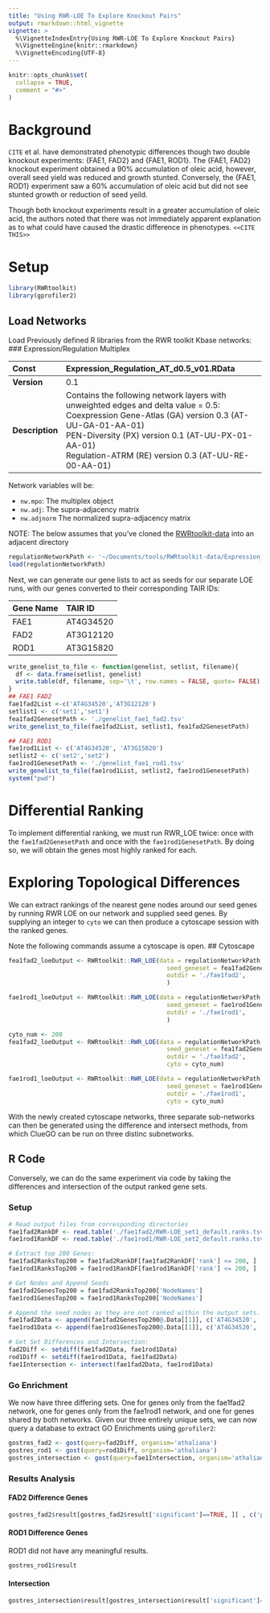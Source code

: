 ```yaml
---
title: "Using RWR-LOE To Explore Knockout Pairs"
output: rmarkdown::html_vignette
vignette: >
  %\VignetteIndexEntry{Using RWR-LOE To Explore Knockout Pairs}
  %\VignetteEngine{knitr::rmarkdown}
  %\VignetteEncoding{UTF-8}
---
```


```r
knitr::opts_chunk$set(
  collapse = TRUE,
  comment = "#>"
)
```
# Background
`CITE` et al. have demonstrated phenotypic differences though two double knockout experiments: {FAE1, FAD2} and {FAE1, ROD1}. The {FAE1, FAD2} knockout experiment obtained a 90% accumulation of oleic acid, however, overall seed yield was reduced and growth stunted. Conversely, the {FAE1, ROD1} experiment saw a 60% accumulation of oleic acid but did not see stunted growth or reduction of seed yeild.  

Though both knockout experiments result in a greater accumulation of oleic acid, the authors noted that there was not immediately apparent explanation as to what could have caused the drastic difference in phenotypes.  `<<CITE THIS>>`

# Setup
```r
library(RWRtoolkit)
library(gprofiler2)
```

## Load Networks
Load Previously defined R libraries from the RWR toolkit Kbase networks: 
### Expression/Regulation Multiplex


| **Const** | Expression_Regulation_AT_d0.5_v01.RData |
| :---------------- | :------------------------------------------------------------------------------------------------------------------------------------------------------------------------------------------------------------------------------- |
| **Version** | 0.1 |
| **Description** | Contains the following network layers with unweighted edges and delta value = 0.5:<br />Coexpression Gene-Atlas (GA) version 0.3 (AT-UU-GA-01-AA-01)<br />PEN-Diversity (PX) version 0.1 (AT-UU-PX-01-AA-01)<br />Regulation-ATRM (RE) version 0.3 (AT-UU-RE-00-AA-01) |

Network variables will be: 

- `nw.mpo`:     The multiplex object
- `nw.adj`:     The supra-adjacency matrix
- `nw.adjnorm`  The normalized supra-adjacency matrix

NOTE: The below assumes that you've cloned the [RWRtoolkit-data](https://github.com/dkainer/RWRtoolkit-data) into an adjacent directory

```r
regulationNetworkPath <- '~/Documents/tools/RWRtoolkit-data/Expression_Regulation_AT_d0.5_v01.RData'
load(regulationNetworkPath)
```

Next, we can generate our gene lists to act as seeds for our separate LOE runs, with our genes converted to their corresponding TAIR IDs:  


| **Gene Name** | **TAIR ID**  |
|:----------------|:----------------|
| FAE1  | AT4G34520 | 
| FAD2  | AT3G12120 |
| ROD1  | AT3G15820 |

```r
write_genelist_to_file <- function(genelist, setlist, filename){
  df <- data.frame(setlist, genelist)
  write.table(df, filename, sep='\t', row.names = FALSE, quote= FALSE)
}
## FAE1 FAD2
fae1fad2List <-c('AT4G34520','AT3G12120') 
setlist1 <- c('set1','set1')
fea1fad2GenesetPath <- './genelist_fae1_fad2.tsv'
write_genelist_to_file(fae1fad2List, setlist1, fea1fad2GenesetPath)

## FAE1 ROD1
fae1rod1List <- c('AT4G34520', 'AT3G15820')
setlist2 <- c('set2','set2')
fae1rod1GenesetPath <- './genelist_fae1_rod1.tsv'
write_genelist_to_file(fae1rod1List, setlist2, fae1rod1GenesetPath)
system("pwd")
```

# Differential Ranking
To implement differential ranking, we must run RWR_LOE twice: once with the `fae1fad2GenesetPath` and once with the `fae1rod1GenesetPath`. By doing so, we will obtain the genes most highly ranked for each. 


# Exploring Topological Differences

We can extract rankings of the nearest gene nodes around our seed genes by running RWR LOE on our network and supplied seed genes. By supplying an integer to `cyto` we can then produce a cytoscape session with the ranked genes. 

Note the following commands assume a cytoscape is open. 
## Cytoscape

```r
fea1fad2_loeOutput <- RWRtoolkit::RWR_LOE(data = regulationNetworkPath, 
                                            seed_geneset = fea1fad2GenesetPath, 
                                            outdir = './fae1fad2', 
                                            ) 

fae1rod1_loeOutput <- RWRtoolkit::RWR_LOE(data = regulationNetworkPath, 
                                            seed_geneset = fae1rod1GenesetPath, 
                                            outdir = './fae1rod1', 
                                            ) 
```

```r
cyto_num <- 200
fea1fad2_loeOutput <- RWRtoolkit::RWR_LOE(data = regulationNetworkPath, 
                                            seed_geneset = fea1fad2GenesetPath, 
                                            outdir = './fae1fad2', 
                                            cyto = cyto_num) 

fae1rod1_loeOutput <- RWRtoolkit::RWR_LOE(data = regulationNetworkPath, 
                                            seed_geneset = fae1rod1GenesetPath, 
                                            outdir = './fae1rod1', 
                                            cyto = cyto_num) 
```


With the newly created cytoscape networks, three separate sub-networks can then be generated using the difference and intersect methods, from which ClueGO can be run on three distinc subnetworks. 


## R Code

Conversely, we can do the same experiment via code by taking the differences and intersection of the output ranked gene sets. 

### Setup
```r
# Read output files from corresponding directories
fae1fad2RankDF <- read.table('./fae1fad2/RWR-LOE_set1_default.ranks.tsv', header = TRUE)
fae1rod1RankDF <- read.table('./fae1rod1/RWR-LOE_set2_default.ranks.tsv', header = TRUE)

# Extract top 200 Genes: 
fae1fad2RanksTop200 = fae1fad2RankDF[fae1fad2RankDF['rank'] <= 200, ]
fae1rod1RanksTop200 = fae1rod1RankDF[fae1rod1RankDF['rank'] <= 200, ]

# Get Nodes and Append Seeds
fae1fad2GenesTop200 = fae1fad2RanksTop200['NodeNames']
fae1rod1GenesTop200 = fae1rod1RanksTop200['NodeNames']

# Append the seed nodes as they are not ranked within the output sets. 
fae1fad2Data <- append(fae1fad2GenesTop200@.Data[[1]], c('AT4G34520', 'AT3G12120'))
fae1rod1Data <- append(fae1rod1GenesTop200@.Data[[1]], c('AT4G34520', 'AT3G15820'))

# Get Set Differences and Intersection: 
fad2Diff <- setdiff(fae1fad2Data, fae1rod1Data)
rod1Diff <- setdiff(fae1rod1Data, fae1fad2Data)
fae1Intersection <- intersect(fae1fad2Data, fae1rod1Data)
```

### Go Enrichment
We now have three differing sets. One for genes only from the fae1fad2 network, one for genes only from the fae1rod1 network, and one for genes shared by both networks. Given our three entirely unique sets, we can now query a database to extract GO Enrichments using `gprofiler2`: 

```r
gostres_fad2 <- gost(query=fad2Diff, organism='athaliana')
gostres_rod1 <- gost(query=rod1Diff, organism='athaliana')
gostres_intersection <- gost(query=fae1Intersection, organism='athaliana')
```

### Results Analysis
#### FAD2 Difference Genes

```r
gostres_fad2$result[gostres_fad2$result['significant']==TRUE, ][ , c('p_value',  'term_name')]
```
#### ROD1 Difference Genes
ROD1 did not have any meaningful results. 
```r
gostres_rod1$result
```
#### Intersection
```r
gostres_intersection$result[gostres_intersection$result['significant']==TRUE, ][, c('p_value', 'term_name')]
```